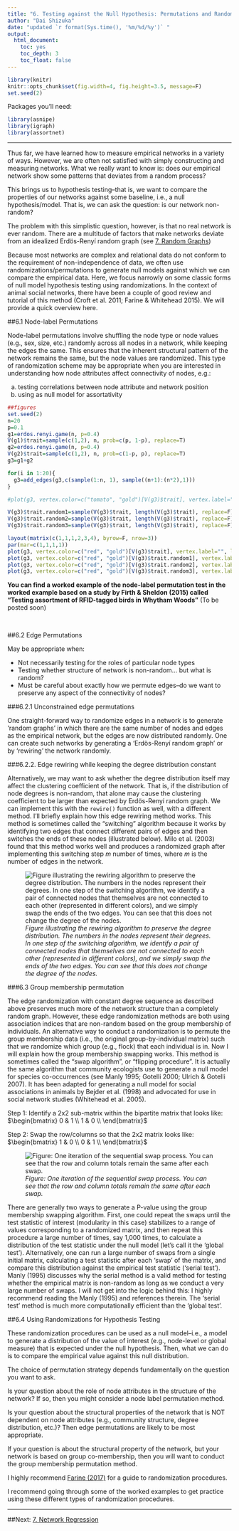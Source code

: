 ```yaml
---
title: "6. Testing against the Null Hypothesis: Permutations and Randomizations"
author: "Dai Shizuka"
date: "updated `r format(Sys.time(), '%m/%d/%y')` "
output: 
  html_document:
    toc: yes
    toc_depth: 3
    toc_float: false
---
```


```r
library(knitr)
knitr::opts_chunk$set(fig.width=4, fig.height=3.5, message=F) 
set.seed(2)
```

Packages you'll need:
```r
library(asnipe)
library(igraph)
library(assortnet)
```

-----

Thus far, we have learned how to measure empirical networks in a variety of ways. However, we are often not satisfied with simply constructing and measuring networks. What we really want to know is: does our empirical network show some patterns that deviates from a random process? 

This brings us to hypothesis testing--that is, we want to compare the properties of our networks against some baseline, i.e., a null hypothesis/model. That is, we can ask the question: is our network non-random? 

The problem with this simplistic question, however, is that no real network is ever random. There are a multitude of factors that make networks deviate from an idealized Erdös-Renyí random graph (see [7. Random Graphs](07_randomnets.html)) 

Because most networks are complex and relational data do not conform to the requirement of non-independence of data, we often use randomizations/permutations to generate null models against which we can compare the empirical data. Here, we focus narrowly on some classic forms of null model hypothesis testing using randomizations. In the context of animal social networks, there have been a couple of good review and tutorial of this method (Croft et al. 2011; Farine & Whitehead 2015). We will provide a quick overview here.

##6.1 Node-label Permutations

Node-label permutations involve shuffling the node type or node values (e.g., sex, size, etc.) randomly across all nodes in a network, while keeping the edges the same. This ensures that the inherent structural pattern of the network remains the same, but the node values are randomized. This type of randomization scheme may be appropriate when you are interested in understanding how node attributes affect connectivity of nodes, e.g.:

(a) testing correlations between node attribute and network position 
(b) using as null model for assortativity

```r
##figures
set.seed(2)
n=20
p=0.1
g1=erdos.renyi.game(n, p=0.4)
V(g1)$trait=sample(c(1,2), n, prob=c(p, 1-p), replace=T)
g2=erdos.renyi.game(n, p=0.4)
V(g2)$trait=sample(c(1,2), n, prob=c(1-p, p), replace=T)
g3=g1+g2

for(i in 1:20){
  g3=add_edges(g3,c(sample(1:n, 1), sample((n+1):(n*2),1)))
}

#plot(g3, vertex.color=c("tomato", "gold")[V(g3)$trait], vertex.label="", layout=layout_in_circle(g3), edge.color="black")

V(g3)$trait.random1=sample(V(g3)$trait, length(V(g3)$trait), replace=F)
V(g3)$trait.random2=sample(V(g3)$trait, length(V(g3)$trait), replace=F)
V(g3)$trait.random3=sample(V(g3)$trait, length(V(g3)$trait), replace=F)
```
```r
layout(matrix(c(1,1,1,2,3,4), byrow=F, nrow=3))
par(mar=c(1,1,1,1))
plot(g3, vertex.color=c("red", "gold")[V(g3)$trait], vertex.label="", layout=layout_in_circle(g3), edge.color="black")
plot(g3, vertex.color=c("red", "gold")[V(g3)$trait.random1], vertex.label="", layout=layout_in_circle(g3), edge.color="black")
plot(g3, vertex.color=c("red", "gold")[V(g3)$trait.random2], vertex.label="", layout=layout_in_circle(g3), edge.color="black")
plot(g3, vertex.color=c("red", "gold")[V(g3)$trait.random3], vertex.label="", layout=layout_in_circle(g3), edge.color="black")
```


**You can find a worked example of the node-label permutation test in the worked example based on a study by Firth & Sheldon (2015) called “Testing assortment of RFID-tagged birds in Whytham Woods”** (To be posted soon)

<br>


##6.2 Edge Permutations

May be appropriate when:

* Not necessarily testing for the roles of particular node types
* Testing whether structure of network is non-random... but what is random?
* Must be careful about exactly how we permute edges--do we want to preserve any aspect of the connectivity of nodes?

###6.2.1 Unconstrained edge permutations

One straight-forward way to randomize edges in a network is to generate ‘random graphs’ in which there are the same number of nodes and edges as the empirical network, but the edges are now distributed randomly. One can create such networks by generating a ‘Erdös-Renyí random graph’ or by ‘rewiring’ the network randomly.

###6.2.2. Edge rewiring while keeping the degree distribution constant

Alternatively, we may want to ask whether the degree distribution itself may affect the clustering coefficient of the network. That is, if the distribution of node degrees is non-random, that alone may cause the clustering coefficient to be larger than expected by Erdös-Renyí random graph. We can implement this with the `rewire()` function as well, with a different method.
I’ll briefly explain how this edge rewiring method works. This method is sometimes called the “switching” algorithm because it works by identifying two edges that connect different pairs of edges and then switches the ends of these nodes (illustrated below). Milo et al. (2003) found that this method works well and produces a randomized graph after implementing this switching step $m$ number of times, where $m$ is the number of edges in the network.

![*Figure illustrating the rewiring algorithm to preserve the degree distribution. The numbers in the nodes represent their degrees. In one step of the switching algorithm, we identify a pair of connected nodes that themselves are not connected to each other (represented in different colors), and we simply swap the ends of the two edges. You can see that this does not change the degree of the nodes.*](./assets/images/rewire.png)

###6.3 Group membership permutation

The edge randomization with constant degree sequence as described above preserves much more of the network structure than a completely random graph. However, these edge randomization methods are both using association indices that are non-random based on the group membership of individuals. An alternative way to conduct a randomization is to permute the group membership data (i.e., the original group-by-individual matrix) such that we randomize which group (e.g., flock) that each individual is in. Now I will explain how the group membership swapping works. This method is sometimes called the “swap algorithm”, or “flipping procedure”. It is actually the same algorithm that community ecologists use to generate a null model for species co-occurrences (see Manly 1995; Gotelli 2000; Ulrich & Gotelli 2007). It has been adapted for generating a null model for social associations in animals by Bejder et al. (1998) and advocated for use in social network studies (Whitehead et al. 2005).


Step 1: Identify a 2x2 sub-matrix within the bipartite matrix that looks like:
$\begin{bmatrix} 0 & 1 \\ 1 & 0 \\ \end{bmatrix}$

Step 2: Swap the row/columns so that the 2x2 matrix looks like:
$\begin{bmatrix} 1 & 0 \\ 0 & 1 \\ \end{bmatrix}$

![*Figure: One iteration of the sequential swap process. You can see that the row and column totals remain the same after each swap.*](./assets/images/swap.png)

There are generally two ways to generate a P-value using the group membership swapping algorithm. First, one could repeat the swaps until the test statistic of interest (modularity in this case) stabilizes to a range of values corresponding to a randomized matrix, and then repeat this procedure a large number of times, say 1,000 times, to calculate a distribution of the test statistic under the null model (let’s call it the ‘global test’). Alternatively, one can run a large number of swaps from a single initial matrix, calculating a test statistic after each ‘swap’ of the matrix, and compare this distribution against the empirical test statistic (‘serial test’). Manly (1995) discusses why the serial method is a valid method for testing whether the empirical matrix is non-random as long as we conduct a very large number of swaps. I will not get into the logic behind this: I highly recommend reading the Manly (1995) and references therein. The ‘serial test’ method is much more computationally efficient than the ‘global test’.

##6.4 Using Randomizations for Hypothesis Testing

These randomization procedures can be used as a null model--i.e., a model to generate a distribution of the value of interest (e.g., node-level or global measure) that is expected under the null hypothesis. Then, what we can do is to compare the empirical value against this null distribution.

The choice of permutation strategy depends fundamentally on the question you want to ask. 

Is your question about the role of node attributes in the structure of the network? If so, then you might consider a node label permutation method. 

Is your question about the structural properties of the network that is NOT dependent on node attributes (e.g., community structure, degree distribution, etc.)? Then edge permutations are likely to be most appropriate.

If your question is about the structural property of the network, but your network is based on group co-membership, then you will want to conduct the group membership permutation method. 

I highly recommend [Farine (2017)](https://besjournals.onlinelibrary.wiley.com/doi/abs/10.1111/2041-210X.12772) for a guide to randomization procedures.

I recommend going through some of the worked examples to get practice using these different types of randomization procedures. 

---

##Next: [7. Network Regression](07_mrqap.html)
